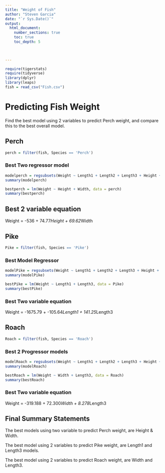 ```yaml
---
title: "Weight of Fish"
author: "Steven Garcia"
date: "`r Sys.Date()`"  
output: 
  html_document:
    number_sections: true
    toc: true
    toc_depth: 5

 
    
---
```



```r
require(tigerstats)
require(tidyverse)
library(dplyr)
library(leaps)
fish = read_csv("Fish.csv")
```

# Predicting Fish Weight

Find the best model using 2 variables to predict Perch weight, and compare this to the best overall model. 

## Perch

```r
perch = filter(fish, Species == 'Perch')
```


### Best Two regressor model

```r
modelperch = regsubsets(Weight ~ Length1 + Length2 + Length3 + Height + Width, data = perch, )
summary(modelperch)
```


```r
bestperch = lm(Weight ~ Height + Width, data = perch)
summary(bestperch)
```

## Best 2 variable equation

Weight = -536 + 74.77*Height + 69.62*Width


## Pike

```r
Pike = filter(fish, Species == 'Pike')
```

### Best Model Regressor

```r
modelPike = regsubsets(Weight ~ Length1 + Length2 + Length3 + Height + Width, data = Pike, )
summary(modelPike)
```

```r
bestPike = lm(Weight ~ Length1 + Length3, data = Pike)
summary(bestPike)
```

### Best Two variable equation

Weight = -1675.79 + -105.64*Length1 + 141.25*Length3

## Roach

```r
Roach = filter(fish, Species == 'Roach')
```

### Best 2 Progressor models

```r
modelRoach = regsubsets(Weight ~ Length1 + Length2 + Length3 + Height + Width, data = Roach, )
summary(modelRoach)
```

```r
bestRoach = lm(Weight ~ Width + Length3, data = Roach)
summary(bestRoach)
```

### Best Two variable equation

Weight = -319.188 + 72.300*Width + 8.278*Length3

## Final Summary Statements

The best models using two variable to predict Perch weight, are Height & Width. 

The best model using 2 variables to predict Pike weight, are Length1 and Length3 models.

The best model using 2 variables to predict Roach weight, are Width and Length3.